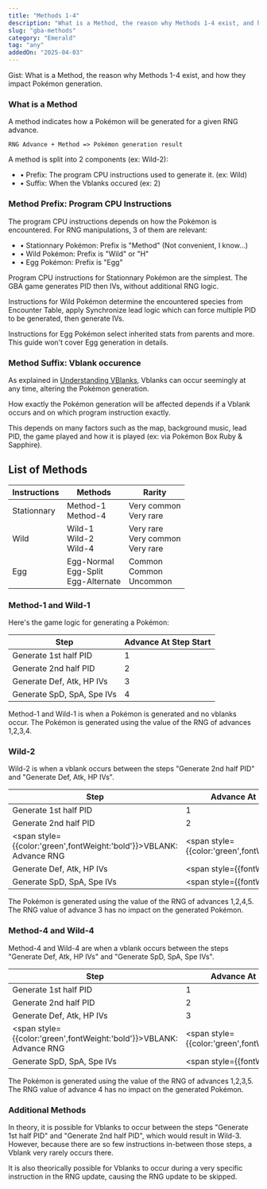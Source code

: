 ```yaml
---
title: "Methods 1-4"
description: "What is a Method, the reason why Methods 1-4 exist, and how they impact Pokémon generation."
slug: "gba-methods"
category: "Emerald"
tag: "any"
addedOn: "2025-04-03"
---
```


<Gist>
  Gist: What is a Method, the reason why Methods 1-4 exist, and how they
  impact Pokémon generation.
</Gist>

### What is a Method

A method indicates how a Pokémon will be generated for a given RNG advance.

`RNG Advance + Method => Pokémon generation result`

A method is split into 2 components (ex: Wild-2):

- • Prefix: The program CPU instructions used to generate it. (ex: Wild)
- • Suffix: When the Vblanks occured (ex: 2)

### Method Prefix: Program CPU Instructions

The program CPU instructions depends on how the Pokémon is encountered. For RNG manipulations, 3 of them are relevant:

- • Stationnary Pokémon: Prefix is "Method" (Not convenient, I know...)
- • Wild Pokémon: Prefix is "Wild" or "H"
- • Egg Pokémon: Prefix is "Egg"

Program CPU instructions for Stationnary Pokémon are the simplest. The GBA game generates PID then IVs, without additional RNG logic.

Instructions for Wild Pokémon determine the encountered species from Encounter Table, apply Synchronize lead logic which can force multiple PID to be generated, then generate IVs.

Instructions for Egg Pokémon select inherited stats from parents and more. This guide won't cover Egg generation in details.

### Method Suffix: Vblank occurence

As explained in [Understanding VBlanks](/gba-vblank), Vblanks can occur seemingly at any time, altering the Pokémon generation.

How exactly the Pokémon generation will be affected depends if a Vblank occurs and on which program instruction exactly.

This depends on many factors such as the map, background music, lead PID, the game played and how it is played (ex: via Pokémon Box Ruby & Sapphire).

## List of Methods

| Instructions | Methods                                    | Rarity                                  |
| ------------ | ------------------------------------------ | --------------------------------------- |
| Stationnary  | Method-1<br/>Method-4                      | Very common<br/>Very rare               |
| Wild         | Wild-1<br/>Wild-2<br/>Wild-4               | Very rare<br/>Very common<br/>Very rare |
| Egg          | Egg-Normal<br/>Egg-Split<br/>Egg-Alternate | Common<br/>Common<br/>Uncommon          |

### Method-1 and Wild-1

Here's the game logic for generating a Pokémon:

| Step                       | Advance At Step Start |
| -------------------------- | --------------------- |
| Generate 1st half PID      | 1                     |
| Generate 2nd half PID      | 2                     |
| Generate Def, Atk, HP IVs  | 3                     |
| Generate SpD, SpA, Spe IVs | 4                     |

Method-1 and Wild-1 is when a Pokémon is generated and no vblanks occur. The Pokémon is generated using the value of the RNG of advances 1,2,3,4.

### Wild-2

Wild-2 is when a vblank occurs between the steps "Generate 2nd half PID" and "Generate Def, Atk, HP IVs".

| Step                                                                       | Advance At Step Start                                    |
| -------------------------------------------------------------------------- | -------------------------------------------------------- |
| Generate 1st half PID                                                      | 1                                                        |
| Generate 2nd half PID                                                      | 2                                                        |
| <span style={{color:'green',fontWeight:'bold'}}>VBLANK: Advance RNG</span> | <span style={{color:'green',fontWeight:'bold'}}>3</span> |
| Generate Def, Atk, HP IVs                                                  | <span style={{fontWeight:'bold'}}>4</span>               |
| Generate SpD, SpA, Spe IVs                                                 | <span style={{fontWeight:'bold'}}>5</span>               |

The Pokémon is generated using the value of the RNG of advances 1,2,4,5. The RNG value of advance 3 has no impact on the generated Pokémon.

### Method-4 and Wild-4

Method-4 and Wild-4 are when a vblank occurs between the steps "Generate Def, Atk, HP IVs" and "Generate SpD, SpA, Spe IVs".

| Step                                                                       | Advance At Step Start                                    |
| -------------------------------------------------------------------------- | -------------------------------------------------------- |
| Generate 1st half PID                                                      | 1                                                        |
| Generate 2nd half PID                                                      | 2                                                        |
| Generate Def, Atk, HP IVs                                                  | 3                                                        |
| <span style={{color:'green',fontWeight:'bold'}}>VBLANK: Advance RNG</span> | <span style={{color:'green',fontWeight:'bold'}}>4</span> |
| Generate SpD, SpA, Spe IVs                                                 | <span style={{fontWeight:'bold'}}>5</span>               |

The Pokémon is generated using the value of the RNG of advances 1,2,3,5. The RNG value of advance 4 has no impact on the generated Pokémon.

### Additional Methods

In theory, it is possible for Vblanks to occur between the steps "Generate 1st half PID" and "Generate 2nd half PID", which would result in Wild-3.
However, because there are so few instructions in-between those steps, a Vblank very rarely occurs there.

It is also theorically possible for Vblanks to occur during a very specific instruction in the RNG update, causing the RNG update to be skipped.
